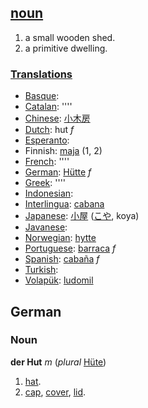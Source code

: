 == [[noun]] ==
#a small wooden shed.
#a primitive dwelling.

===[[Translation]]s===
*[[Basque]]: [[]]
*[[Catalan]]: [[]] ''''
*[[Chinese]]: [[小木房]]
*[[Dutch]]: hut ''f''
*[[Esperanto]]: [[]]
*Finnish: [[maja]] (1, 2)
*[[French]]: [[]] ''''
*[[German]]: [[Hütte]] ''f''
*[[Greek]]: [[]] ''''
*[[Indonesian]]: [[]]
*[[Interlingua]]: [[cabana]]
*[[Japanese]]: [[小屋]] ([[こや]], koya)
*[[Javanese]]: [[]]
*[[Norwegian]]: [[hytte]]
*[[Portuguese]]: [[barraca]] ''f''
*[[Spanish]]: [[cabaña]] ''f''
*[[Turkish]]: [[]]
*[[Volapük]]: [[ludomil]]

==German==
===Noun===
'''der Hut''' ''m'' (''plural'' [[Hüte]])
# [[hat]].
# [[cap]], [[cover]], [[lid]].